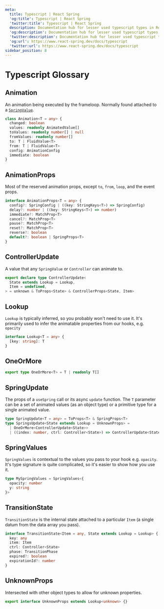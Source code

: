 ```yaml
---
meta:
  title: Typescript | React Spring
  'og:title': Typescript | React Spring
  'twitter:title': Typescript | React Spring
  description: Documentation hub for lesser used typescript types in React Spring.
  'og:description': Documentation hub for lesser used typescript types in React Spring.
  'twitter:description': Documentation hub for lesser used typescript types in React Spring.
  'og:url': https://www.react-spring.dev/docs/typescript
  'twitter:url': https://www.react-spring.dev/docs/typescript
sidebar_position: 8
---
```


# Typescript Glossary

## Animation

An animation being executed by the frameloop. Normally found attached to a [`SpringValue`](/docs/advanced/spring-value).

```ts
class Animation<T = any> {
  changed: boolean
  values: readonly AnimatedValue[]
  toValues: readonly number[] | null
  fromValues: readonly number[]
  to: T | FluidValue<T>
  from: T | FluidValue<T>
  config: AnimationConfig
  immediate: boolean
}
```

## AnimationProps

Most of the reserved animation props, except `to`, `from`, `loop`, and the event props.

```ts
interface AnimationProps<T = any> {
  config?: SpringConfig | ((key: StringKeys<T>) => SpringConfig)
  delay?: number | ((key: StringKeys<T>) => number)
  immediate?: MatchProp<T>
  cancel?: MatchProp<T>
  pause?: MatchProp<T>
  reset?: MatchProp<T>
  reverse?: boolean
  default?: boolean | SpringProps<T>
}
```

## ControllerUpdate

A value that any `SpringValue` or `Controller` can animate to.

```ts
export declare type ControllerUpdate<
  State extends Lookup = Lookup,
  Item = undefined,
> = unknown & ToProps<State> & ControllerProps<State, Item>
```

## Lookup

`Lookup` is typically inferred, so you probably won't need to use it.
It's primarily used to infer the animatable properties from our hooks, e.g. `opacity`

```ts
interface Lookup<T = any> {
  [key: string]: T
}
```

## OneOrMore

```ts
export type OneOrMore<T> = T | readonly T[]
```

## SpringUpdate

The props of a `useSpring` call or its async `update` function. The `T` parameter can
be a set of animated values (as an object type) or a primitive type for a single
animated value.

```ts
type SpringUpdate<T = any> = ToProps<T> & SpringProps<T>
type SpringsUpdate<State extends Lookup = UnknownProps> =
  | OneOrMore<ControllerUpdate<State>>
  | ((index: number, ctrl: Controller<State>) => ControllerUpdate<State> | null)
```

## SpringValues

`SpringValues` is contextual to the values you pass to your hook e.g. `opacity`.
It's type signature is quite complicated, so it's easier to show how you use it.

```ts
type MySpringValues = SpringValues<{
  opacity: number
  y: string
}>
```

## TransitionState

`TransitionState` is the internal state attached to a particular `Item`
(a single datum from the data array you pass).

```ts
interface TransitionState<Item = any, State extends Lookup = Lookup> {
  key: any
  item: Item
  ctrl: Controller<State>
  phase: TransitionPhase
  expired?: boolean
  expirationId?: number
}
```

## UnknownProps

Intersected with other object types to allow for unknown properties.

```ts
export interface UnknownProps extends Lookup<unknown> {}
```
